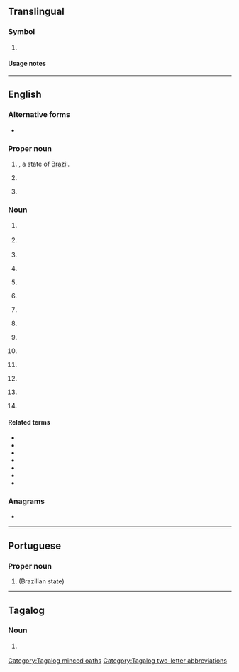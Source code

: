 {{also|Appendix:Variations of "pi"}}
==Translingual==

===Symbol===
{{mul-symbol}}

# {{ISO 3166|1|2|inr=1|Philippines}}
#: {{syn|mul|PH|qq1=for general use|RP|qq2={{w|Vienna Convention on Road Traffic|1968 Convention}}}}

====Usage notes====
{{ISO 3166/inr|the {{w|Secretary-General of the United Nations}}|designating road vehicles under the 1949 {{w|Geneva Convention on Road Traffic}}|the {{w|Philippines}}|PH}}

----

==English==

===Alternative forms===
* {{alter|en|P.I.}}

===Proper noun===
{{en-proper noun}}

# {{abbreviation of|en|Piauí}}, a state of [[Brazil]].
# {{initialism of|en|[[prison|Prison]] [[industry|Industries]]|nodot=1}} {{gloss|the prison-run work program for inmates}}
# {{lb|en|US|Philippines|historical|dated}} {{initialism of|en|{{w|Insular Government of the Philippine Islands|The Philippine Islands}}}}
#: {{ux|en|We're going back to '''the PI''' for a vacation this summer.}}
#: {{syn|en|PH|PHL|PHI}}

===Noun===
{{en-noun|~}}

# {{lb|en|informatics|SGML|XML}} {{initialism of|en|[[processing]] [[instruction]]}}
# {{initialism of|en|partial induction|nodot=1}} {{gloss|see [[AI]]}}
# {{initialism of|en|personal injury}}
# {{initialism of|en|politically incorrect|nodot=1}} {{gloss|see [[PC]]}}
# {{initialism of|en|principal investigator|nodot=1}} {{gloss|lead researcher on a grant-funded project}}
# {{initialism of|en|private investigator}}
# {{lb|en|biochemistry}} {{abbreviation of|en|phosphatidylinositol|nodot=1}} {{gloss|a phospholipid component of eukaryotic cell membranes, also abbreviated in PtdIns}}
# {{lb|en|pharmaceutical drug}} {{initialism of|en|protease inhibitor}}
# {{lb|en|organic compound}} {{initialism of|en|polyimide}}
# {{lb|en|medicine}} {{initialism of|en|ponderal index}}
# {{lb|en|electronics}} {{initialism of|en|power integrity}}
# {{abbreviation of|en|[[prohibited]] [[immigrant]]}}
# {{lb|en|fan fiction category}} {{initialism of|en|pseudoincest}}
# {{lb|en|automotive}} {{initialism of|en|port injection}} {{gloss|fuel injection}}

====Related terms====
{{rel-top|fuel injection}}
* {{l|en|DI}}
* {{l|en|TBI}}
* {{l|en|PFI}}
* {{l|en|CPI}}
* {{l|en|CPFI}}
* {{l|en|SCPI}}
* {{l|en|MPI}}
{{rel-bottom}}

===Anagrams===
* {{anagrams|en|a=ip|IP|Ip}}

----

==Portuguese==

===Proper noun===
{{pt-proper noun}}

# {{abbreviation of|pt|Piauí}} (Brazilian state)

----

==Tagalog==

===Noun===
{{tl-noun|b={{tl-bay sc|p.i}}}}

#{{lb|tl|vulgar}} {{initialism of|tl|putang ina||[[prostitute]] [[mother]]}}

[[Category:Tagalog minced oaths]]
[[Category:Tagalog two-letter abbreviations]]